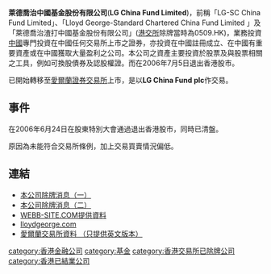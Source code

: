 '''萊德喬治中國基金股份有限公司'''('''LG China Fund Limited''')，前稱「LG-SC China Fund Limited」、「Lloyd George-Standard Chartered China Fund Limited 」及「萊德喬治渣打中國基金股份有限公司」([[港交所|港交所]]除牌當時為0509.HK)，業務投資[[中國|中國]]專門投資在中國任何交易所上市之證券，亦投資在中國註冊成立、在中國有重要資產或在中國獲取大量盈利之公司。本公司之資產主要投資於股票及與股票相關之工具，例如可換股債券及認股權證。而在2006年7月5日退出香港股市。

已開始轉移至[[愛爾蘭證券交易所|愛爾蘭證券交易所]]上市，是以'''LG China Fund plc'''作交易。

==事件==
在2006年6月24日在股東特別大會通過退出香港股市，同時已清盤。

原因為未能符合交易所條例，加上交易買賣情況偏低。

==連結==
*[http://www.hkexnews.hk/listedco/listconews/sehk/20060607/LTN20060607063_C.doc 本公司除牌消息（一）]
*[http://www.hkexnews.hk/listedco/listconews/sehk/20060627/LTN20060627124_C.pdf 本公司除牌消息（二）]
*[http://www.webb-site.com/dbpub/orgdata.asp?hide=&p=20894 WEBB-SITE.COM提供資料] {{Wayback|url=http://www.webb-site.com/dbpub/orgdata.asp?hide=&p=20894 |date=20111114045025 }}
*[http://www.lloydgeorge.com lloydgeorge.com] {{Wayback|url=http://www.lloydgeorge.com/ |date=20200712060314 }}
*[http://www.ise.ie/app/showFund.asp?fundID=5178 愛爾蘭交易所資料 （只提供英文版本）]{{dead link|date=2018年4月 |bot=InternetArchiveBot |fix-attempted=yes }}


[[category:香港金融公司|category:香港金融公司]]
[[category:基金|category:基金]]
[[category:香港交易所已除牌公司|category:香港交易所已除牌公司]]
[[category:香港已結業公司|category:香港已結業公司]]